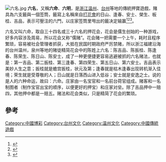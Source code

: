 [[File:六名.jpg|thumb]]
'''六名'''，又稱'''六命'''、'''六明'''，是[[浙江|浙江]][[温州|温州]]、[[台州|台州]]等地的傳統押寶遊戲，賭具為六支籤與一個签筒，籤寫上名稱來自[[打花會|打花會]]的日山、逢春、安士、榮生、板桂、吉品，表示可壓注的六門，以庄家签筒里甩出的籤决定输赢<ref name="胡兰成的雁荡往事">{{Cite news|url=http://www.anhuinews.com/zhuyeguanli/system/2009/12/14/002494617.shtml|title=胡兰成的雁荡往事|language=zh-cn|publisher=新安晚报|author=吴景红|date=2009-12-17|accessdate=2013-11-19|archive-url=https://web.archive.org/web/20150610211130/http://www.anhuinews.com/zhuyeguanli/system/2009/12/14/002494617.shtml|archive-date=2015-06-10|dead-url=yes}}</ref><ref name="六命">{{Cite news|url=http://bbs.tianya.cn/post-culture-444490-1.shtml|title=六命|language=zh-cn|publisher=天涯论坛|author=xhd110011|date=2012-04-09|accessdate=2013-11-19|archive-date=2020-06-01|archive-url=https://web.archive.org/web/20200601175308/http://bbs.tianya.cn/post-culture-444490-1.shtml|dead-url=no}}</ref><ref name="透视六明铜管竹签赌具">{{Cite news|url=http://www.wbyl688.com/cp/html/?21.html|title=透视六明铜管竹签赌具|language=zh-cn|publisher=万博娱乐科技|author=|date=|accessdate=2013-11-19}}{{Dead link|date=2018年7月 |bot=InternetArchiveBot |fix-attempted=no }}</ref>。

六名又叫六命，取自三十四名或三十六名的押花会，花会是儒生创始的一种游戏，好多内容涉及周易，所以花会又称“儒赌”。花会赌一把需要一个上午，耗时且程序繁琐，容易被社会管理者抓获，大抵在民国时期政府严厉禁赌，所以浙江福建沿海的台州温州，泉州等地的赌徒精简花会中的陈姓上六名：陈吉品、陈扳桂、陈逢春、陈荣生、陈日山、陈安士，成了一种更便捷更容易逃避被抓的六名赌法，也就是：第一吉品、第二扳桂、第三逢春、第四荣生、第五日山、第六安士。吉品表示美妙人生之意；扳桂就是蟾宫扳桂，状元及第；逢春就是枯木逢春出现转机渐入佳境；荣生就是受尊敬的人；日山就是日落西山进入低谷；安士就是安逸之士。说的是人的六种命运，故曰：六命。庄家由一名宝官和一名前台荷官组成。赌客和一名制图者（制作宝官出宝的顺序，以便更好的押宝）和庄家对垒。除了吉品押中一赔四，其他押中都是一赔五。赌法和花会类似，只是精简了花会的繁琐。

==參考==
{{reflist}}

[[Category:中國博彩|Category:中國博彩]]
[[Category:台州文化|Category:台州文化]]
[[Category:温州文化|Category:温州文化]]
[[Category:中國傳統遊戲|Category:中國傳統遊戲]]